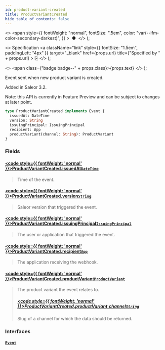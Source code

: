 ```yaml
---
id: product-variant-created
title: ProductVariantCreated
hide_table_of_contents: false
---
```


  <>
    <span
      style={{
        fontWeight: "normal",
        fontSize: ".5em",
        color: "var(--ifm-color-secondary-darkest)",
      }}
    >
      &nbsp;●&nbsp;
    </span>
  </>
);

  <>
    Specification
    <a
      className="link"
      style={{ fontSize: "1.5em", paddingLeft: "4px" }}
      target="\_blank"
      href={props.url}
      title={"Specified by " + props.url}
    >
      ⎘
    </a>
  </>
);

  <>
    <span class={"badge badge--" + props.class}>{props.text}</span>
  </>
);

Event sent when new product variant is created.

Added in Saleor 3.2.

Note: this API is currently in Feature Preview and can be subject to changes at later point.

```graphql
type ProductVariantCreated implements Event {
  issuedAt: DateTime
  version: String
  issuingPrincipal: IssuingPrincipal
  recipient: App
  productVariant(channel: String): ProductVariant
}
```

### Fields

#### [<code style={{ fontWeight: 'normal' }}>ProductVariantCreated.<b>issuedAt</b></code>](#)<Bullet />[`DateTime`](../../../developer/api-reference/scalars/date-time) <Badge class="secondary" text="scalar"/>

> Time of the event.

#### [<code style={{ fontWeight: 'normal' }}>ProductVariantCreated.<b>version</b></code>](#)<Bullet />[`String`](../../../developer/api-reference/scalars/string) <Badge class="secondary" text="scalar"/>

> Saleor version that triggered the event.

#### [<code style={{ fontWeight: 'normal' }}>ProductVariantCreated.<b>issuingPrincipal</b></code>](#)<Bullet />[`IssuingPrincipal`](../../../developer/api-reference/unions/issuing-principal) <Badge class="secondary" text="union"/>

> The user or application that triggered the event.

#### [<code style={{ fontWeight: 'normal' }}>ProductVariantCreated.<b>recipient</b></code>](#)<Bullet />[`App`](../../../developer/api-reference/objects/app) <Badge class="secondary" text="object"/>

> The application receiving the webhook.

#### [<code style={{ fontWeight: 'normal' }}>ProductVariantCreated.<b>productVariant</b></code>](#)<Bullet />[`ProductVariant`](../../../developer/api-reference/objects/product-variant) <Badge class="secondary" text="object"/>

> The product variant the event relates to.
>
> ##### [<code style={{ fontWeight: 'normal' }}>ProductVariantCreated.productVariant.<b>channel</b></code>](#)<Bullet />[`String`](../../../developer/api-reference/scalars/string) <Badge class="secondary" text="scalar"/>
>
> Slug of a channel for which the data should be returned.

### Interfaces

#### [`Event`](../../../developer/api-reference/interfaces/event) <Badge class="secondary" text="interface"/>

>
